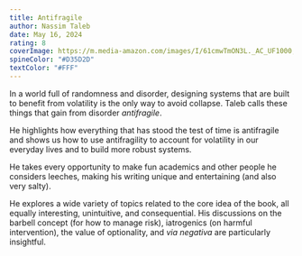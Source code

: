 ```yaml
---
title: Antifragile
author: Nassim Taleb
date: May 16, 2024
rating: 8
coverImage: https://m.media-amazon.com/images/I/61cmwTmON3L._AC_UF1000,1000_QL80_.jpg
spineColor: "#D35D2D"
textColor: "#FFF"
---
```


In a world full of randomness and disorder, designing systems that are built to benefit from volatility is the only way to avoid collapse. Taleb calls these things that gain from disorder _antifragile_.

He highlights how everything that has stood the test of time is antifragile and shows us how to use antifragility to account for volatility in our everyday lives and to build more robust systems.

He takes every opportunity to make fun academics and other people he considers leeches, making his writing unique and entertaining (and also very salty).

He explores a wide variety of topics related to the core idea of the book, all equally interesting, unintuitive, and consequential. His discussions on the barbell concept (for how to manage risk), iatrogenics (on harmful intervention), the value of optionality, and _via negativa_ are particularly insightful.
